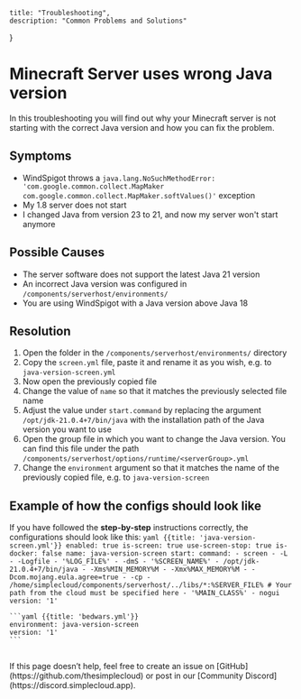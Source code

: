
    title: "Troubleshooting",
    description: "Common Problems and Solutions"
}

<TroubleShootingHeroPattern />

# Minecraft Server uses wrong Java version
In this troubleshooting you will find out why your Minecraft server is not starting with the correct Java version and how you can fix the problem.

## Symptoms
- WindSpigot throws a `java.lang.NoSuchMethodError: 'com.google.common.collect.MapMaker com.google.common.collect.MapMaker.softValues()'` exception
- My 1.8 server does not start
- I changed Java from version 23 to 21, and now my server won't start anymore

## Possible Causes
- The server software does not support the latest Java 21 version
- An incorrect Java version was configured in `/components/serverhost/environments/`
- You are using WindSpigot with a Java version above Java 18

## Resolution
1. Open the folder in the `/components/serverhost/environments/` directory
2. Copy the `screen.yml` file, paste it and rename it as you wish, e.g. to `java-version-screen.yml`
3. Now open the previously copied file
4. Change the value of `name` so that it matches the previously selected file name
5. Adjust the value under `start.command` by replacing the argument `/opt/jdk-21.0.4+7/bin/java` with the installation path of the Java version you want to use
6. Open the group file in which you want to change the Java version. You can find this file under the path `/components/serverhost/options/runtime/<serverGroup>.yml`
7. Change the `environment` argument so that it matches the name of the previously copied file, e.g. to `java-version-screen`

## Example of how the configs should look like
If you have followed the **step-by-step** instructions correctly, the configurations should look like this:
<CodeGroup>
    ```yaml {{title: 'java-version-screen.yml'}}
    enabled: true
    is-screen: true
    use-screen-stop: true
    is-docker: false
    name: java-version-screen
    start:
        command:
        - screen
        - -L
        - -Logfile
        - '%LOG_FILE%'
        - -dmS
        - '%SCREEN_NAME%'
        - /opt/jdk-21.0.4+7/bin/java
        - -Xms%MIN_MEMORY%M
        - -Xmx%MAX_MEMORY%M
        - -Dcom.mojang.eula.agree=true
        - -cp
        - /home/simplecloud/components/serverhost/../libs/*:%SERVER_FILE% # Your path from the cloud must be specified here
        - '%MAIN_CLASS%'
        - nogui
    version: '1'
    ```

    ```yaml {{title: 'bedwars.yml'}}
    environment: java-version-screen
    version: '1'
    ```
</CodeGroup>

##
##
##

<Note>
    If this page doesn’t help, feel free to create an issue on [GitHub](https://github.com/thesimplecloud) or post in our [Community Discord](https://discord.simplecloud.app).
</Note>